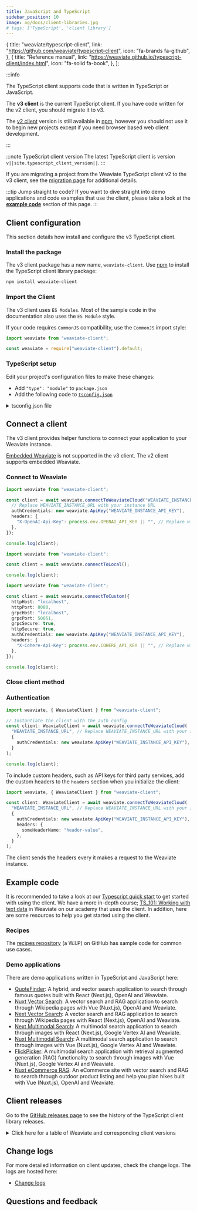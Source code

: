 ```yaml
---
title: JavaScript and TypeScript
sidebar_position: 10
image: og/docs/client-libraries.jpg
# tags: ['TypeScript', 'client library']
---
```



  {
    title: "weaviate/typescript-client",
    link: "https://github.com/weaviate/typescript-client",
    icon: "fa-brands fa-github",
  },
  {
    title: "Reference manual",
    link: "https://weaviate.github.io/typescript-client/index.html",
    icon: "fa-solid fa-book",
  },
];

<QuickLinks items={typescriptCardsData} />

:::info

The TypeScript client supports code that is written in TypeScript or JavaScript.

The **v3 client** is the current TypeScript client. If you have code written for the v2 client, you should migrate it to v3.

The [v2 client](/docs/weaviate/client-libraries/typescript/typescript-v2) version is still available in [npm](https://www.npmjs.com/package/weaviate-ts-client?activeTab=versions), however you should not use it to begin new projects except if you need browser based web client development.

:::

:::note TypeScript client version
The latest TypeScript client is version `v||site.typescript_client_version||`.
:::


<TSClientIntro />

If you are migrating a project from the Weaviate TypeScript client v2 to the v3 client, see the [migration page](/docs/weaviate/client-libraries/typescript/v2_v3_migration) for additional details.

:::tip Jump straight to code?
If you want to dive straight into demo applications and code examples that use the client, please take a look at the **[example code](#example-code)** section of this page.
:::

## Client configuration

This section details how install and configure the v3 TypeScript client.

### Install the package

The v3 client package has a new name, `weaviate-client`. Use [npm](https://www.npmjs.com/) to install the TypeScript client library package:

```bash
npm install weaviate-client
```

### Import the Client

The v3 client uses `ES Modules`. Most of the sample code in the documentation also uses the `ES Module` style.

If your code requires `CommonJS` compatibility, use the `CommonJS` import style:

<Tabs groupId="languages">
<TabItem value="esm" label="ES Modules">

```ts
import weaviate from "weaviate-client";
```

</TabItem>
<TabItem value="cjs" label="CommonJS">

```ts
const weaviate = require("weaviate-client").default;
```

</TabItem>
</Tabs>

### TypeScript setup

Edit your project's configuration files to make these changes:

- Add `"type": "module"` to `package.json`
- Add the following code to [`tsconfig.json`](https://www.typescriptlang.org/docs/handbook/tsconfig-json.html)

<details>
    <summary>tsconfig.json file</summary>

```json
{
  "compilerOptions": {
    "target": "ESNext",
    "module": "NodeNext",
    "moduleResolution": "NodeNext",
    "esModuleInterop": true,
    "skipLibCheck": true,
    "allowSyntheticDefaultImports": true,
    "strict": true
  },
  "include": ["src/index.ts"] // this compiles only src/.index.ts, to compile all .ts files, use ["*.ts"]
}
```

</details>

## Connect a client

The v3 client provides helper functions to connect your application to your Weaviate instance.

[Embedded Weaviate](/docs/weaviate/installation/embedded) is not supported in the v3 client. The v2 client supports embedded Weaviate.

### Connect to Weaviate

<Tabs groupId="platforms">
<TabItem value="wcd" label="WCD">

```ts
import weaviate from "weaviate-client";

const client = await weaviate.connectToWeaviateCloud("WEAVIATE_INSTANCE_URL", {
  // Replace WEAVIATE_INSTANCE_URL with your instance URL
  authCredentials: new weaviate.ApiKey("WEAVIATE_INSTANCE_API_KEY"),
  headers: {
    "X-OpenAI-Api-Key": process.env.OPENAI_API_KEY || "", // Replace with your inference API key
  },
});

console.log(client);
```

</TabItem>
<TabItem value="local" label="Local">

```ts
import weaviate from "weaviate-client";

const client = await weaviate.connectToLocal();

console.log(client);
```

</TabItem>
<TabItem value="custom" label="Custom">

```ts
import weaviate from "weaviate-client";

const client = await weaviate.connectToCustom({
  httpHost: "localhost",
  httpPort: 8080,
  grpcHost: "localhost",
  grpcPort: 50051,
  grpcSecure: true,
  httpSecure: true,
  authCredentials: new weaviate.ApiKey("WEAVIATE_INSTANCE_API_KEY"),
  headers: {
    "X-Cohere-Api-Key": process.env.COHERE_API_KEY || "", // Replace with your inference API key
  },
});

console.log(client);
```

</TabItem>
</Tabs>

### Close client method


<TSClientClose />

### Authentication


<ClientAuthApiKey />

```ts
import weaviate, { WeaviateClient } from "weaviate-client";

// Instantiate the client with the auth config
const client: WeaviateClient = await weaviate.connectToWeaviateCloud(
  "WEAVIATE_INSTANCE_URL", // Replace WEAVIATE_INSTANCE_URL with your instance URL
  {
    authCredentials: new weaviate.ApiKey("WEAVIATE_INSTANCE_API_KEY"), // Add your WCD API KEY here
  }
);

console.log(client);
```

To include custom headers, such as API keys for third party services, add the custom headers to the `headers` section when you initialize the client:

```ts
import weaviate, { WeaviateClient } from "weaviate-client";

const client: WeaviateClient = await weaviate.connectToWeaviateCloud(
  "WEAVIATE_INSTANCE_URL", // Replace WEAVIATE_INSTANCE_URL with your instance URL
  {
    authCredentials: new weaviate.ApiKey("WEAVIATE_INSTANCE_API_KEY"), // Add your WCD API KEY here
    headers: {
      someHeaderName: "header-value",
    },
  }
);
```

The client sends the headers every it makes a request to the Weaviate instance.

## Example code

It is recommended to take a look at our [Typescript quick start](https://github.com/weaviate-tutorials/quickstart-typescript) to get started with using the client. We have a more in-depth course; [TS_101: Working with text data](/docs/academy/js/starter_text_data) in Weaviate on our academy that uses the client. In addition, here are some resources to help you get started using the client.

### Recipes

The [recipes repository](https://github.com/weaviate/recipes-ts) (a W.I.P) on GitHub has sample code for common use cases.

### Demo applications

There are demo applications written in TypeScript and JavaScript here:

- [QuoteFinder](https://github.com/weaviate/quote-finder/tree/main): A hybrid, and vector search application to search through famous quotes built with React (Next.js), OpenAI and Weaviate.
- [Nuxt Vector Search](https://github.com/weaviate-tutorials/nuxt-vector-search): A vector search and RAG application to search through Wikipedia pages with Vue (Nuxt.js), OpenAI and Weaviate.
- [Next Vector Search](https://github.com/weaviate-tutorials/next-vector-search): A vector search and RAG application to search through Wikipedia pages with React (Next.js), OpenAI and Weaviate.
- [Next Multimodal Search](https://github.com/weaviate-tutorials/next-multimodal-search-demo): A multimodal search application to search through images with React (Next.js), Google Vertex AI and Weaviate.
- [Nuxt Multimodal Search](https://github.com/weaviate-tutorials/nuxt-multimodal-search): A multimodal search application to search through images with Vue (Nuxt.js), Google Vertex AI and Weaviate.
- [FlickPicker](https://github.com/weaviate-tutorials/flick-picker): A multimodal search application with retrieval augmented generation (RAG) functionality to search through images with Vue (Nuxt.js), Google Vertex AI and Weaviate.
- [Nuxt eCommerce RAG](https://github.com/weaviate-tutorials/nuxt-ecommerce-rag): An eCommerce site with vector search and RAG to search through outdoor product listing and help you plan hikes built with Vue (Nuxt.js), OpenAI and Weaviate.

## Client releases

Go to the [GitHub releases page](https://github.com/weaviate/typescript-client/releases) to see the history of the TypeScript client library releases.

<details>
  <summary>Click here for a table of Weaviate and corresponding client versions</summary>


<ReleaseHistory />

</details>

## Change logs

For more detailed information on client updates, check the change logs. The logs
are hosted here:

- [Change logs](https://github.com/weaviate/typescript-client/releases)

## Questions and feedback


<DocsFeedback />
